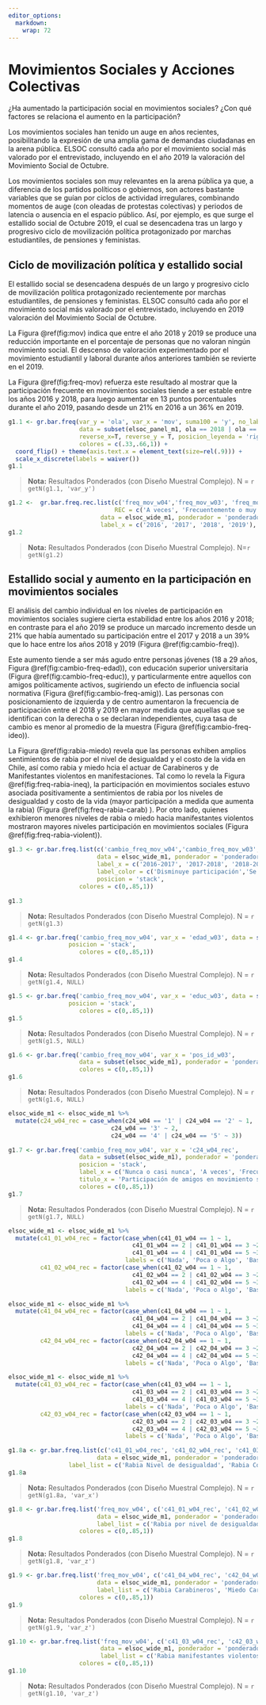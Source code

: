 ```yaml
---
editor_options: 
  markdown: 
    wrap: 72
---
```


# Movimientos Sociales y Acciones Colectivas

¿Ha aumentado la participación social en movimientos sociales? ¿Con qué factores se relaciona el aumento en la participación?


Los movimientos sociales han tenido un auge en años recientes, posibilitando la expresión de una amplia gama de demandas ciudadanas en la arena pública. ELSOC consultó cada año por el movimiento social más valorado por el entrevistado, incluyendo en el año 2019 la valoración del Movimiento Social de Octubre.

Los movimientos sociales son muy relevantes en la arena pública ya que, a diferencia de los partidos políticos o gobiernos, son actores bastante variables que se guían por ciclos de actividad irregulares, combinando momentos de auge (con oleadas de protestas colectivas) y periodos de latencia o ausencia en el espacio público. Así, por ejemplo, es que surge el estallido social de Octubre 2019, el cual se desencadena tras un largo y progresivo ciclo de movilización política protagonizado por marchas estudiantiles, de pensiones y feministas.

## Ciclo de movilización política y estallido social

El estallido social se desencadena después de un largo y progresivo ciclo de movilización política protagonizado recientemente por marchas estudiantiles, de pensiones y feministas. ELSOC consultó cada año por el movimiento social más valorado por el entrevistado, incluyendo en 2019 valoración del Movimiento Social de Octubre.


La Figura \@ref(fig:mov) indica que entre el año 2018 y 2019 se produce una reducción importante en el porcentaje de personas que no valoran ningún movimiento social. El descenso de valoración experimentado por el movimiento estudiantil y laboral durante años anteriores también se revierte en el 2019.

La Figura \@ref(fig:freq-mov) refuerza este resultado al mostrar que la participación frecuente en movimientos sociales tiende a ser estable entre los años 2016 y 2018, para luego aumentar en 13 puntos porcentuales durante el año 2019, pasando desde un 21% en 2016 a un 36% en 2019.




<!-- ### 1.1 ¿Cuál es el movimiento social que usted más valora de esta lista? Según ola del estudio  -->
```r
g1.1 <- gr.bar.freq(var_y = 'ola', var_x = 'mov', suma100 = 'y', no_label_texto = T,
                    data = subset(elsoc_panel_m1, ola == 2018 | ola == 2019), expand=T, limits_y = c(0,.4),
                    reverse_x=T, reverse_y = T, posicion_leyenda = 'right', invertir_labels = T,
                    colores = c(.33,.66,1)) +
  coord_flip() + theme(axis.text.x = element_text(size=rel(.9))) +
  scale_x_discrete(labels = waiver())
g1.1

```
>  **Nota:**  Resultados Ponderados (con Diseño Muestral Complejo). N = `r getN(g1.1, 'var_y')` 

<!-- ### 1.2 Frecuencia de participación en movimientos sociales, según Ola de encuesta. Porcentaje que responde A veces, Frecuentemente o Muy frecuentemente  -->
```r
g1.2 <-  gr.bar.freq.rec.list(c('freq_mov_w04','freq_mov_w03', 'freq_mov_w02', 'freq_mov_w01'),  var_z=NULL,
                              REC = c('A veces', 'Frecuentemente o muy frecuentemente'),
                          data = elsoc_wide_m1, ponderador = 'ponderador02_w04', reverse_y=T,
                          label_x = c('2016', '2017', '2018', '2019'), posicion = 'stack')
g1.2
```

>  **Nota:**  Resultados Ponderados (con Diseño Muestral Complejo). N=`r getN(g1.2)` 

## Estallido social y aumento en la participación en movimientos sociales

El análisis del cambio individual en los niveles de participación en movimientos sociales sugiere cierta estabilidad entre los años 2016 y 2018; en contraste para el año 2019 se produce un marcado incremento desde un 21% que había aumentado su participación entre el 2017 y 2018 a un 39% que lo hace entre los años 2018 y 2019 (Figura \@ref(fig:cambio-freq)).


Este aumento tiende a ser más agudo entre personas jóvenes (18 a 29 años, Figura \@ref(fig:cambio-freq-edad)), con educación superior universitaria (Figura \@ref(fig:cambio-freq-educ)), y particularmente entre aquellos con amigos políticamente activos, sugiriendo un efecto de influencia social normativa (Figura \@ref(fig:cambio-freq-amig)). Las personas con posicionamiento de izquierda y de centro aumentaron la frecuencia de participación entre el 2018 y 2019 en mayor medida que aquellas que se identifican con la derecha o se declaran independientes, cuya tasa de cambio es menor al promedio de la muestra (Figura \@ref(fig:cambio-freq-ideo)).

La Figura \@ref(fig:rabia-miedo)  revela que las personas exhiben amplios sentimientos de rabia por el nivel de desigualdad y el costo de la vida en Chile, así como rabia y miedo hcia el actuar de Carabineros y de Manifestantes violentos en manifestaciones. Tal como lo revela la Figura \@ref(fig:freq-rabia-ineq), la participación en movimientos sociales estuvo asociada positivamente a sentimientos de rabia por los niveles de desigualdad y costo de la vida (mayor participación a medida que aumenta la rabia) (Figura \@ref(fig:freq-rabia-carab) ). Por otro lado, quienes exhibieron menores niveles de rabia o miedo hacia manifestantes violentos mostraron mayores niveles participación en movimientos sociales (Figura \@ref(fig:freq-rabia-violent)).


<!-- ### 1.3 Cambio en Frecuencia de participación en movimientos sociales, según ola de encuesta -->
```r
g1.3 <- gr.bar.freq.list(c('cambio_freq_mov_w04','cambio_freq_mov_w03', 'cambio_freq_mov_w02'), 
                         data = elsoc_wide_m1, ponderador = 'ponderador02_w04', reverse_y=T,
                         label_x = c('2016-2017', '2017-2018', '2018-2019'),
                         label_color = c('Disminuye participación','Se mantiene nivel de participación','Aumenta participación'),
                         posicion = 'stack',
                    colores = c(0,.85,1))

g1.3
```


>  **Nota:**  Resultados Ponderados (con Diseño Muestral Complejo). N = `r getN(g1.3)` 


<!-- ### 1.4 Cambio en Frecuencia de participación en movimientos sociales entre 2018 y 2019, según edad del entrevistado -->
```r
g1.4 <- gr.bar.freq('cambio_freq_mov_w04', var_x = 'edad_w03', data = subset(elsoc_wide_m1), reverse_y=T, ponderador = 'ponderador02_w03',
                 posicion = 'stack',
                    colores = c(0,.85,1))
g1.4
```

>  **Nota:**  Resultados Ponderados (con Diseño Muestral Complejo). N = `r getN(g1.4, NULL)` 

<!-- ### 1.5 Cambio en Frecuencia de participación en movimientos sociales entre 2018 y 2019, según nivel educacional del entrevistado -->
```r
g1.5 <- gr.bar.freq('cambio_freq_mov_w04', var_x = 'educ_w03', data = subset(elsoc_wide_m1), reverse_y=T, ponderador = 'ponderador02_w03',
                 posicion = 'stack',
                    colores = c(0,.85,1))
g1.5

```

>  **Nota:**  Resultados Ponderados (con Diseño Muestral Complejo). N = `r getN(g1.5, NULL)`

<!-- ### 1.6 Cambio en Frecuencia de participación en movimientos sociales entre 2018 y 2019, según posición ideológica del entrevistado (de año previo) -->
```r
g1.6 <- gr.bar.freq('cambio_freq_mov_w04', var_x = 'pos_id_w03', 
                    data = subset(elsoc_wide_m1), ponderador = 'ponderador02_w03', reverse_y=T, posicion = 'stack',
                    colores = c(0,.85,1))
g1.6
```

>  **Nota:**  Resultados Ponderados (con Diseño Muestral Complejo). N = `r getN(g1.6, NULL)`


<!-- ### 1.7 Cambio en Frecuencia de participación en movimientos sociales entre 2018 y 2019, según participación de amigos en movimiento social -->
```r
elsoc_wide_m1 <- elsoc_wide_m1 %>% 
  mutate(c24_w04_rec = case_when(c24_w04 == '1' | c24_w04 == '2' ~ 1,
                             c24_w04 == '3' ~ 2,
                             c24_w04 == '4' | c24_w04 == '5' ~ 3))

g1.7 <- gr.bar.freq('cambio_freq_mov_w04', var_x = 'c24_w04_rec', 
                    data = subset(elsoc_wide_m1), ponderador = 'ponderador02_w03', reverse_y=T,
                    posicion = 'stack',
                    label_x = c('Nunca o casi nunca', 'A veces', 'Frecuentemente o Muy frecuentemente'),
                    titulo_x = 'Participación de amigos en movimiento social',
                    colores = c(0,.85,1))
g1.7
```

>  **Nota:**  Resultados Ponderados (con Diseño Muestral Complejo). N = `r getN(g1.7, NULL)`


```r
elsoc_wide_m1 <- elsoc_wide_m1 %>% 
  mutate(c41_01_w04_rec = factor(case_when(c41_01_w04 == 1 ~ 1,
                                   c41_01_w04 == 2 | c41_01_w04 == 3 ~2,
                                   c41_01_w04 == 4 | c41_01_w04 == 5 ~3),
                                 labels = c('Nada', 'Poca o Algo', 'Bastante o Mucha')),
         c41_02_w04_rec = factor(case_when(c41_02_w04 == 1 ~ 1,
                                   c41_02_w04 == 2 | c41_02_w04 == 3 ~2,
                                   c41_02_w04 == 4 | c41_02_w04 == 5 ~3),
                                 labels = c('Nada', 'Poca o Algo', 'Bastante o Mucha')))

elsoc_wide_m1 <- elsoc_wide_m1 %>% 
  mutate(c41_04_w04_rec = factor(case_when(c41_04_w04 == 1 ~ 1,
                                   c41_04_w04 == 2 | c41_04_w04 == 3 ~2,
                                   c41_04_w04 == 4 | c41_04_w04 == 5 ~3),
                                 labels = c('Nada', 'Poca o Algo', 'Bastante o Mucha')),
         c42_04_w04_rec = factor(case_when(c42_04_w04 == 1 ~ 1,
                                   c42_04_w04 == 2 | c42_04_w04 == 3 ~2,
                                   c42_04_w04 == 4 | c42_04_w04 == 5 ~3),
                                 labels = c('Nada', 'Poca o Algo', 'Bastante o Mucha')))

elsoc_wide_m1 <- elsoc_wide_m1 %>% 
  mutate(c41_03_w04_rec = factor(case_when(c41_03_w04 == 1 ~ 1,
                                   c41_03_w04 == 2 | c41_03_w04 == 3 ~2,
                                   c41_03_w04 == 4 | c41_03_w04 == 5 ~3),
                                 labels = c('Nada', 'Poca o Algo', 'Bastante o Mucha')),
         c42_03_w04_rec = factor(case_when(c42_03_w04 == 1 ~ 1,
                                   c42_03_w04 == 2 | c42_03_w04 == 3 ~2,
                                   c42_03_w04 == 4 | c42_03_w04 == 5 ~3),
                                 labels = c('Nada', 'Poca o Algo', 'Bastante o Mucha')))

```

<!-- ### 1.8 Rabia y miedo hacia nivel de desigualdad, costo de la vida en Chile, actuar de carabineros y actuar de manifestantes violentos (2019) -->

```r
g1.8a <- gr.bar.freq.list(c('c41_01_w04_rec', 'c41_02_w04_rec', 'c41_03_w04_rec', 'c42_03_w04_rec', 'c41_04_w04_rec', 'c42_04_w04_rec'), posicion = 'stack', 
                         data = elsoc_wide_m1, ponderador = 'ponderador02_w04',
                 label_list = c('Rabia Nivel de desigualdad', 'Rabia Costo de la vida', 'Rabia Manifestantes violentos', 'Rabia Actuar Carabineros', 'Miedo Manifestantes violentos', 'Miedo Actuar Carabineros')) 
g1.8a

```

>  **Nota:**  Resultados Ponderados (con Diseño Muestral Complejo). N = `r getN(g1.8a, 'var_x')` 



<!-- ### 1.9 Frecuencia de participación en movimiento social (2019), según rabia hacia nivel de desigualdad y costo de la vida en Chile -->

```r

g1.8 <- gr.bar.freq.list('freq_mov_w04', c('c41_01_w04_rec', 'c41_02_w04_rec'), posicion = 'stack', reverse_y=T,
                         data = elsoc_wide_m1, ponderador = 'ponderador02_w04', 
                         label_list = c('Rabia por nivel de desigualdad', 'Rabia por costo de vida'),
                    colores = c(0,.85,1))
g1.8

```

>  **Nota:**  Resultados Ponderados (con Diseño Muestral Complejo). N = `r getN(g1.8, 'var_z')` 

<!-- ### 1.10 Frecuencia de participación en movimiento social (2019), según rabia y miedo hacia el accionar de Carabineros en manifestaciones -->
```r

g1.9 <- gr.bar.freq.list('freq_mov_w04', c('c41_04_w04_rec', 'c42_04_w04_rec'), posicion = 'stack', reverse_y=T,
                         data = elsoc_wide_m1, ponderador = 'ponderador02_w04',
                         label_list = c('Rabia Carabineros', 'Miedo Carabineros'),
                    colores = c(0,.85,1))
g1.9


```

>  **Nota:**  Resultados Ponderados (con Diseño Muestral Complejo). N = `r getN(g1.9, 'var_z')` 

<!-- ### 1.11 Frecuencia de participación en movimiento social (2019), según rabia y miedo hacia manifestantes violentos en protestas -->

```r

g1.10 <- gr.bar.freq.list('freq_mov_w04', c('c41_03_w04_rec', 'c42_03_w04_rec'), posicion = 'stack', reverse_y=T,
                          data = elsoc_wide_m1, ponderador = 'ponderador02_w04',
                          label_list = c('Rabia manifestantes violentos', 'Miedo manifestantes violentos'),
                    colores = c(0,.85,1))
g1.10

```

>  **Nota:**  Resultados Ponderados (con Diseño Muestral Complejo). N = `r getN(g1.10, 'var_z')` 